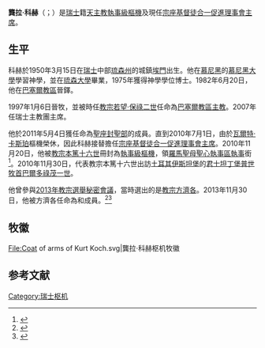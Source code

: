 {{Infobox Christian leader
| type             = Cardinal
| honorific-prefix =
| name             = 龔拉·科赫<br />Kurt Koch
| honorific-suffix = 
| title            = [[宗座基督徒合一促進理事會|宗座基督徒合一促進理事會主席]]
| image            = Kurt Koch par Claude Truong-Ngoc décembre 2016.jpg
| imagesize        = 
| coat_of_arms     = Coat of arms of Kurt Koch.svg
| alt              = 
| caption          = 
| church           = 
| archdiocese      = 
| province         = 
| metropolis       = 
| diocese          = 
| see              = 
| appointed        = 2010年7月1日
| ended            = 
| predecessor      = [[瓦爾特·卡斯珀|瓦爾特·卡斯珀]]
| successor        = （現任）
| other_post       = [[聖母聖心堂_(羅馬)|羅馬聖母聖心執事區領銜執事]]
| ordination       = 1982年6月20日
| ordained_by      = 
| consecration     = 1996年1月6日
| consecrated_by   = [[若望·保祿二世|若望·保祿二世]]
| cardinal         = 2010年11月20日
| rank             = [[樞機|執事級樞機]]
| previous_post    = {{unbulleted list|[[天主教巴塞爾教區|巴塞爾教區主教]]（1995年－2010年）|瑞士主教團主席（2007年－2010年）}}
<!---------- Personal details ---------->
| birth_name       = Kurt Koch
| birth_date       = {{birth date and age|1950|3|15|df=yes}}
| birth_place      = [[瑞士|瑞士]][[琉森州|琉森州]][[埃門|埃門]]
| death_date       = 
| death_place      = 
| buried           = 
| nationality      = 瑞士
| religion         = 天主教
}}
'''龔拉·科赫'''（{{lang-de|Kurt Koch}}；{{bd|1950年|3月15日|catIdx=Kurt Koch}}）是[[瑞士|瑞士]]籍[[天主教|天主教]][[樞機|執事級樞機]]及現任[[宗座基督徒合一促進理事會|宗座基督徒合一促進理事會主席]]。

==生平==
科赫於1950年3月15日在[[瑞士|瑞士]]中部[[琉森州|琉森州]]的城鎮[[埃門|埃門]]出生。他在[[慕尼黑|慕尼黑]]的[[慕尼黑大學|慕尼黑大學]]學習神學，並在[[琉森大學|琉森大學]]畢業，1975年獲得神學學位博士。1982年6月20日，他在[[天主教巴塞爾教區|巴塞爾教區]]晉鐸。

1997年1月6日晉牧，並被時任[[教宗|教宗]][[若望·保祿二世|若望·保祿二世]]任命為[[天主教巴塞爾教區|巴塞爾教區主教]]。2007年任瑞士主教團主席。

他於2011年5月4日獲任命為[[封聖部|聖座封聖部]]的成員。直到2010年7月1日，由於[[瓦爾特·卡斯珀|瓦爾特·卡斯珀]]樞機榮休，因此科赫接替擔任[[宗座基督徒合一促進理事會|宗座基督徒合一促進理事會主席]]。2010年11月20日，他被[[教宗本篤十六世|教宗本篤十六世]]冊封為[[樞機|執事級樞機]]，領[[聖母聖心堂_(羅馬)|羅馬聖母聖心執事區執事]]銜<ref>{{cite web |title=KOCH Card. Kurt |url=https://press.vatican.va/content/salastampa/en/documentation/cardinali_biografie/cardinali_bio_koch_k.html |publisher=Holy See Press Office |accessdate=2019-07-29 |archiveurl=https://web.archive.org/web/20190729174448/https://press.vatican.va/content/salastampa/en/documentation/cardinali_biografie/cardinali_bio_koch_k.html |archivedate=2019-07-29 |language=en |dead-url=no }}</ref>。2010年11月30日，代表教宗本篤十六世出訪[[土耳其|土耳其]][[伊斯坦堡|伊斯坦堡]]的[[君士坦丁堡普世牧首|君士坦丁堡普世牧首]][[巴爾多祿茂一世|巴爾多祿茂一世]]。

他曾參與[[2013年教宗選舉秘密會議|2013年教宗選舉秘密會議]]，當時選出的是[[教宗方濟各|教宗方濟各]]。2013年11月30日，他被方濟各任命為{{link-en|教育部 (聖座)|Congregation for Catholic Education|聖座教育部}}和{{link-en|主教部|Congregation for Bishops}}成員。<ref>{{cite press release |title=RINUNCE E NOMINE, 30.11.2013 |url=https://press.vatican.va/content/salastampa/it/bollettino/pubblico/2013/11/30/0795/01791.html |publisher=Sala Stampa della Santa Sede |accessdate=2019-07-29 |archiveurl=https://web.archive.org/web/20190729170153/https://press.vatican.va/content/salastampa/it/bollettino/pubblico/2013/11/30/0795/01791.html |archivedate=2019-07-29 |language=it |date=2013-11-30 |dead-url=no }}</ref><ref>{{cite press release |title=RINUNCE E NOMINE, 16.12.2013 |url=https://press.vatican.va/content/salastampa/it/bollettino/pubblico/2013/12/16/0845/01901.html |publisher=Sala Stampa della Santa Sede |accessdate=2019-07-29 |archiveurl=https://web.archive.org/web/20190729172804/https://press.vatican.va/content/salastampa/it/bollettino/pubblico/2013/12/16/0845/01901.html |archivedate=2019-07-29 |language=it |date=2013-12-16 |dead-url=no }}</ref>

== 牧徽 ==
<gallery>
File:Coat of arms of Kurt Koch.svg|龔拉·科赫枢机牧徽
</gallery>

== 参考文献 ==
{{reflist}}

{{樞機團}}
{{Authority control}}
[[Category:瑞士枢机|Category:瑞士枢机]]